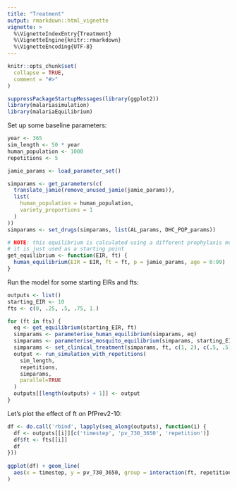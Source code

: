 ```yaml
---
title: "Treatment"
output: rmarkdown::html_vignette
vignette: >
  %\VignetteIndexEntry{Treatment}
  %\VignetteEngine{knitr::rmarkdown}
  %\VignetteEncoding{UTF-8}
---
```


```r
knitr::opts_chunk$set(
  collapse = TRUE,
  comment = "#>"
)
```

```r
suppressPackageStartupMessages(library(ggplot2))
library(malariasimulation)
library(malariaEquilibrium)
```

Set up some baseline parameters:

```r
year <- 365
sim_length <- 50 * year
human_population <- 1000
repetitions <- 5

jamie_params <- load_parameter_set()

simparams <- get_parameters(c(
  translate_jamie(remove_unused_jamie(jamie_params)),
  list(
    human_population = human_population,
    variety_proportions = 1
  )
))
simparams <- set_drugs(simparams, list(AL_params, DHC_PQP_params))

# NOTE: this equilibrium is calculated using a different prophylaxis model
# it is just used as a starting point
get_equilibrium <- function(EIR, ft) {
  human_equilibrium(EIR = EIR, ft = ft, p = jamie_params, age = 0:99)
}
```

Run the model for some starting EIRs and fts:

```r
outputs <- list()
starting_EIR <- 10
fts <- c(0, .25, .5, .75, 1.)

for (ft in fts) {
  eq <- get_equilibrium(starting_EIR, ft)
  simparams <- parameterise_human_equilibrium(simparams, eq)
  simparams <- parameterise_mosquito_equilibrium(simparams, starting_EIR)
  simparams <- set_clinical_treatment(simparams, ft, c(1, 2), c(.5, .5))
  output <- run_simulation_with_repetitions(
    sim_length,
    repetitions,
    simparams,
    parallel=TRUE
  )
  outputs[[length(outputs) + 1]] <- output
}
```

Let's plot the effect of ft on PfPrev2-10:

```r
df <- do.call('rbind', lapply(seq_along(outputs), function(i) {
  df <- outputs[[i]][c('timestep', 'pv_730_3650', 'repetition')]
  df$ft <- fts[[i]]
  df
}))
    
ggplot(df) + geom_line(
  aes(x = timestep, y = pv_730_3650, group = interaction(ft, repetition), colour = ft)
)
```
